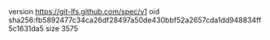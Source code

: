 version https://git-lfs.github.com/spec/v1
oid sha256:fb5892477c34ca26df28497a50de430bbf52a2657cda1dd948834ff5c1631da5
size 3575
